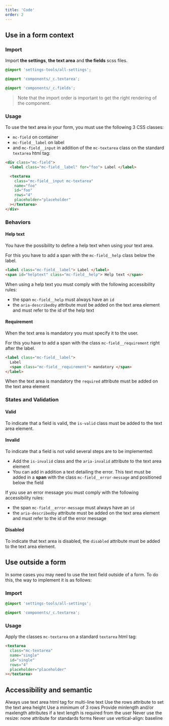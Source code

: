 ```yaml
---
title: 'Code'
order: 2
---
```


## Use in a form context

### Import

Import **the settings**, **the text area** and **the fields** scss files.

```scss
@import 'settings-tools/all-settings';

@import 'components/_c.textarea';

@import 'components/_c.fields';
```

> Note that the import order is important to get the right rendering of the component.

### Usage

To use the text area in your form, you must use the following 3 CSS classes:

- `mc-field` on container
- `mc-field__label` on label
- and `mc-field__input` in addition of the `mc-textarea` class on the standard `textarea` html tag:

```html
<div class="mc-field">
  <label class="mc-field__label" for="foo"> Label </label>

  <textarea
    class="mc-field__input mc-textarea"
    name="foo"
    id="foo"
    rows="4"
    placeholder="placeholder"
  ></textarea>
</div>
```

<Story id="form-textarea--default" />

### Behaviors

#### Help text

You have the possibility to define a help text when using your text area.

For this you have to add a span with the `mc-field__help` class below the label.

```html
<label class="mc-field__label"> Label </label>
<span id="helptext" class="mc-field__help"> Help text </span>
```

<Highlight theme="tips" title="Accessibility rules">

When using a help text you must comply with the following accessibility rules:

- the span `mc-field__help` must always have an `id`
- the `aria-describedby` attribute must be added on the text area element and must refer to the id of the help text

</Highlight>

#### Requirement

When the text area is mandatory you must specify it to the user.

For this you have to add a span with the class `mc-field__requirement` right after the label.

```html
<label class="mc-field__label">
  Label
  <span class="mc-field__requirement"> mandatory </span>
</label>
```

<Highlight theme="tips" title="Semantic rule">

When the text area is mandatory the `required` attribute must be added on the text area element

</Highlight>

### States and Validation

#### Valid

To indicate that a field is valid, the `is-valid` class must be added to the text area element.

<Story id="form-textarea--state-valid" />

#### Invalid

To indicate that a field is not valid several steps are to be implemented:

- Add the `is-invalid` class and the `aria-invalid` attribute to the text area element
- You can add in addition a text detailing the error. This text must be added in a **span** with the class `mc-field__error-message` and positioned below the field

<Highlight theme="tips" title="Accessibility rules">

If you use an error message you must comply with the following accessibility rules:

- the span `mc-field__error-message` must always have an `id`
- the `aria-describedby` attribute must be added on the text area element and must refer to the id of the error message

</Highlight>

<Story id="form-textarea--state-invalid" />

#### Disabled

To indicate that text area is disabled, the `disabled` attribute must be added to the text area element.

<Story id="form-textarea--disabled" />

## Use outside a form

In some cases you may need to use the text field outside of a form. To do this, the way to implement it is as follows:

### Import

```scss
@import 'settings-tools/all-settings';

@import 'components/_c.textarea';
```

### Usage

Apply the classes `mc-textarea` on a standard `textarea` html tag:

```html
<textarea
  class="mc-textarea"
  name="single"
  id="single"
  rows="4"
  placeholder="placeholder"
></textarea>
```

<Preview path="single" />

## Accessibility and semantic

<HintItem>Always use text area html tag for multi-line text</HintItem>
<HintItem>Use the rows attribute to set the text area height</HintItem>
<HintItem>Use a minimum of 3 rows</HintItem>
<HintItem>
  Provide minlength and/or maxlength attributes if a text length is required
  from the user
</HintItem>
<HintItem dont>
  Never use the resize: none attribute for standards forms
</HintItem>
<HintItem dont>Never use vertical-align: baseline</HintItem>
